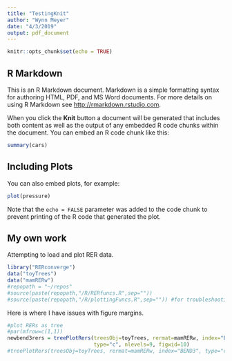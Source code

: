 ```yaml
---
title: "TestingKnit"
author: "Wynn Meyer"
date: "4/3/2019"
output: pdf_document
---
```


```r
knitr::opts_chunk$set(echo = TRUE)
```

## R Markdown

This is an R Markdown document. Markdown is a simple formatting syntax for authoring HTML, PDF, and MS Word documents. For more details on using R Markdown see <http://rmarkdown.rstudio.com>.

When you click the **Knit** button a document will be generated that includes both content as well as the output of any embedded R code chunks within the document. You can embed an R code chunk like this:

```r
summary(cars)
```

## Including Plots

You can also embed plots, for example:

```r
plot(pressure)
```

Note that the `echo = FALSE` parameter was added to the code chunk to prevent printing of the R code that generated the plot.


## My own work

Attempting to load and plot RER data.

```r
library("RERconverge")
data("toyTrees") 
data("mamRERw")
#repopath = "~/repos"
#source(paste(repopath,"/R/RERfuncs.R",sep=""))
#source(paste(repopath,"/R/plottingFuncs.R",sep="")) #for troubleshooting margins
```

Here is where I have issues with figure margins.

```r
#plot RERs as tree
#par(mfrow=c(1,1))
newbend3rers = treePlotRers(treesObj=toyTrees, rermat=mamRERw, index="BEND3", 
                            type="c", nlevels=9, figwid=10)
#treePlotRers(treesObj=toyTrees, rermat=mamRERw, index="BEND3", type="c", nlevels=9)
```

